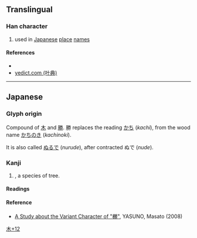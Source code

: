 {{character info/new}}
==Translingual==

===Han character===
{{Han char|rn=75|rad=木|as=12|sn=16|four=|canj=DBFS|ids=⿰木勝}}

# used in [[Japan]]ese [[place]] [[name]]s

====References====
* {{Han ref|kx=0555.311|dkj=15624|hdz=21294.051|uh=6A73|ud=27251}}
* [http://yedict.com/htm/6A/6A73.htm yedict.com (叶典)]

----

==Japanese==

===Glyph origin===
Compound of [[木]] and [[勝]]. 勝 replaces the reading [[かち]] (''kachi''), from the wood name [[かちのき]] (''kachinoki'').

It is also called [[ぬるで]] (''nurude''), after contracted ぬで (''nude'').

===Kanji===
{{ja-kanji|grade=|rs=木12}}

# {{taxlink|Rhus chinensis|species}}, a species of tree.

====Readings====
{{ja-readings
|on=
|kun=ぬで-
}}

====Reference====
* [https://ci.nii.ac.jp/els/contentscinii_20180513222151.pdf?id=ART0008861049 A Study about the Variant Character of "橳"], YASUNO, Masato (2008)
[[Category:Japanese-only CJKV Characters|木+12]]